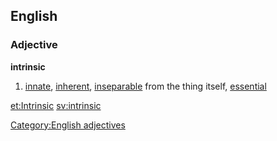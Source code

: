 == English ==
=== Adjective ===
[[Category:English adjectives]]
'''intrinsic'''
#[[innate]], [[inherent]], [[inseparable]] from the thing itself, [[essential]]

[[et:Intrinsic]]
[[sv:intrinsic]]